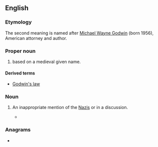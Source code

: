 ==English==

===Etymology===
The second meaning is named after [[w:Mike Godwin|Michael Wayne Godwin]] (born 1956), American attorney and author.

===Proper noun===
{{en-proper noun}}

# {{surname|en|[[patronymic]]|from=given names}} based on a medieval given name.

====Derived terms====
* [[Godwin's law]]

===Noun===
{{en-noun}}

# {{lb|en|informal}} An inappropriate mention of the [[Nazi]]s or {{w|Adolf Hitler}} in a discussion.
#*{{cite-web
|passage=Presumably, because the institute producing the book promotes the idea that evolution isn't science, but an ideology, one that their fellows have pulled a '''Godwin''' on and attempted to tie to Nazism.
|url=https://arstechnica.com/tech-policy/2008/09/discovery-textbook-review/2/
|date=2008-09-25
|author=John Timmer
|title=A biologist reviews an evolution textbook from the ID camp
|work=arstechnica.com
}}

===Anagrams===
* {{anagrams|en|a=dginow|dowing}}
